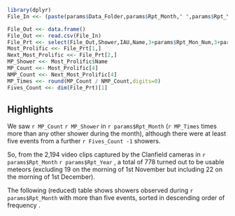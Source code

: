 ```{r echo = FALSE, include = TRUE, message = FALSE, warning = FALSE}
library(dplyr)
File_In <<- (paste(params$Data_Folder,params$Rpt_Month," ",params$Rpt_Year,"/",params$Rpt_Year,params$Rpt_Mon,"ALL","Showers_With_More_Than_5.csv",sep=""))

File_Out <<- data.frame()
File_Out <<- read.csv(File_In)
File_Prt <<- select(File_Out,Shower,IAU,Name,3+params$Rpt_Mon_Num,3+params$Rpt_Mon_Num_Plus_1) ## NB. must resolve to integer column positions
Most_Prolific <<- File_Prt[1,]
Next_Most_Prolific <<- File_Prt[2,]
MP_Shower <<- Most_Prolific$Name
MP_Count <<- Most_Prolific[4]
NMP_Count <<- Next_Most_Prolific[4]
MP_Times <<- round(MP_Count / NMP_Count,digits=0)
Fives_Count <<- dim(File_Prt)[1]
```
  
## Highlights
We saw `r MP_Count` `r MP_Shower` in `r params$Rpt_Month` (`r MP_Times` times more than any other shower during the month), although there were at least five events from a further `r Fives_Count -1` showers.
  
So, from the 2,194 video clips captured by the Clanfield cameras in `r params$Rpt_Month` `r params$Rpt_Year` , a total of 778 turned out to be usable meteors (excluding 19 on the morning of 1st November but including 22 on the morning of 1st December).
  
The following (reduced) table shows showers observed during `r params$Rpt_Month` with more than five events, sorted in descending order of frequency .
  